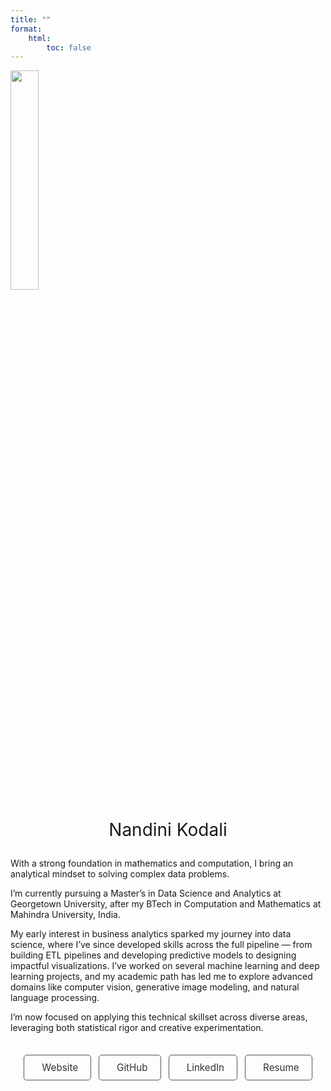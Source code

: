 ```yaml
---
title: ""
format: 
    html: 
        toc: false
---
```



![](data/Formal_1_Resized.jpg){fig-align="center" width="30%"}

<div style="text-align: center; font-size: 2em; margin-top: 1em;">
  Nandini Kodali
</div>


With a strong foundation in mathematics and computation, I bring an analytical mindset to solving complex data problems.

I’m currently pursuing a Master’s in Data Science and Analytics at Georgetown University, after my BTech in Computation and Mathematics at Mahindra University, India.

My early interest in business analytics sparked my journey into data science, where I’ve since developed skills across the full pipeline — from building ETL pipelines and developing predictive models to designing impactful visualizations. I’ve worked on several machine learning and deep learning projects, and my academic path has led me to explore advanced domains like computer vision, generative image modeling, and natural language processing.

I’m now focused on applying this technical skillset across diverse areas, leveraging both statistical rigor and creative experimentation.


<link rel="stylesheet" href="https://cdnjs.cloudflare.com/ajax/libs/font-awesome/6.5.0/css/all.min.css">

<style>
  .social-row {
    display: flex;
    flex-wrap: wrap;             
    justify-content: center;     
    gap: 0.75rem;              
    margin-top: 1.5em;
  }

  .social-row a {
    display: inline-flex;
    align-items: center;
    gap: 0.5rem;
    padding: 10px 20px;
    border: 1px solid #555;
    border-radius: 5px;
    text-decoration: none;
    color: #333;
    font-size: 0.95rem;
    white-space: nowrap;         
  }

  .social-row i {
    font-size: 1rem;
  }
</style>

<div class="social-row">

  <a href="https://nandinikodali.georgetown.domains/portfolio/" target="_blank">
    <i class="fas fa-globe"></i> Website
  </a>

  <a href="https://github.com/NandiniKodali988" target="_blank">
    <i class="fab fa-github"></i> GitHub
  </a>

  <a href="https://www.linkedin.com/in/nandini-kodali/" target="_blank">
    <i class="fab fa-linkedin"></i> LinkedIn
  </a>

  <a href="https://nandinikodali.georgetown.domains/portfolio/resume/Resume_May2025.pdf" target="_blank">
    <i class="fa-solid fa-file-lines"></i> Resume
  </a>
</div>